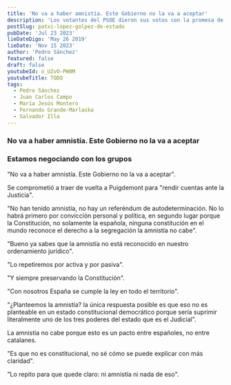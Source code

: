 ```yaml
---
title: 'No va a haber amnistía. Este Gobierno no la va a aceptar'
description: 'Los votantes del PSOE dieron sus votos con la promesa de que su partido no pujaría ni por la amnistía ni por el referéndum de autodeterminación, creyendo que el PSOE, tal y como prometió Sánchez en campaña, traería a Carles Puigdemont a España'
postSlug: patxi-lopez-golpez-de-estado
pubDate: 'Jul 23 2023'
lieDateDigo: 'May 26 2019'
lieDate: 'Nov 15 2023'
author: 'Pedro Sánchez'
featured: false
draft: false
youtubeId: o_UZvO-PW0M
youtubeTitle: TODO
tags:
  - Pedro Sánchez
  - Juan Carlos Campo
  - María Jesús Montero
  - Fernando Grande-Marlaska
  - Salvador Illa
---
```



<VideoBlocks>
  <div slot="before">
    <Media
      id="o_UZvO-PW0M"
      title="No va a haber amnistía. Este Gobierno no la va a aceptar"
      params="start=32&end=75"
    />
    <h3>No va a haber amnistía. Este Gobierno no la va a aceptar</h3>
  </div>
  <div slot="after">
    <Media id="_zqYKMRFRBg" title="Estamos negociando con los grupos" />
    <h3>Estamos negociando con los grupos</h3>
  </div>
</VideoBlocks>

<Timeline>
  <TimelineItem title="Pedro Sánchez" date="Antes de elecciones 23 julio 2023">
    <p>"No va a haber amnistía. Este Gobierno no la va a aceptar".</p>
    <p>
      Se comprometió a traer de vuelta a Puigdemont para "rendir cuentas ante la
      Justicia".
    </p>
    <p>
      "No han tenido amnistía, no hay un referéndum de autodeterminación. No lo
      habrá primero por convicción personal y política, en segundo lugar porque
      la Constitución, no solamente la española, ninguna constitución en el
      mundo reconoce el derecho a la segregación la amnistía no cabe".
    </p>
  </TimelineItem>
  <TimelineItem title="Fernando Grande-Marlaska" date="Antes de elecciones 23 julio 2023">
    <p>
      "Bueno ya sabes que la amnistía no está reconocido en nuestro ordenamiento
      jurídico".
    </p>
    <p>"Lo repetiremos por activa y por pasiva".</p>
  </TimelineItem>
  <TimelineItem title="Miquel Iceta" date="Antes de elecciones 23 julio 2023">
    <p>"Y siempre preservando la Constitución".</p>
    <p>"Con nosotros España se cumple la ley en todo el territorio".</p>
  </TimelineItem>
  <TimelineItem title="Carmen Calvo" date="Antes de elecciones 23 julio 2023">
    <p>
      "¿Planteemos la amnistía? la única respuesta posible es que eso no es
      planteable en un estado constitucional democrático porque sería suprimir
      literalmente uno de los tres poderes del estado que es el Judicial".
    </p>
  </TimelineItem>
  <TimelineItem title="Juan Carlos Campo" date="Antes de elecciones 23 julio 2023">
    <p>
      La amnistía no cabe porque esto es un pacto entre españoles, no entre
      catalanes.
    </p>
  </TimelineItem>
  <TimelineItem title="María Jesús Montero" date="Antes de elecciones 23 julio 2023">
    <p>
      "Es que no es constitucional, no sé cómo se puede explicar con más
      claridad".
    </p>
  </TimelineItem>
  <TimelineItem title="Salvador Illa " date="Antes de elecciones 23 julio 2023">
    <p>"Lo repito para que quede claro: ni amnistía ni nada de eso".</p>
  </TimelineItem>
</Timeline>
